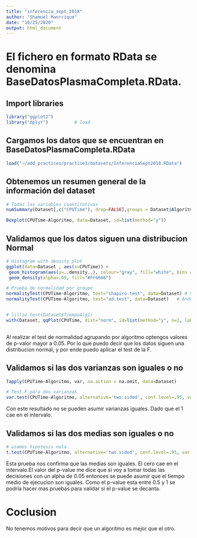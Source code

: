 ```yaml
---
title: "inferencia_sept_2018"
author: "Shamuel Manrrique"
date: "10/25/2020"
output: html_document
---
```


# El fichero en formato RData se denomina BaseDatosPlasmaCompleta.RData.
## Import libraries
```r
library("ggplot2")
library("dplyr")          # load
```
 
## Cargamos los datos que se encuentran en BaseDatosPlasmaCompleta.RData
```r
load("~/add_practices/practice1/datasets/InferenciaSept2018.RData")
```

## Obtenemos un resumen general de la información del dataset
```r
# Todas las variables cuantitativas
numSummary(Dataset[,c("CPUTime"), drop=FALSE],groups = Dataset$Algoritmo, statistics=c("mean", "sd", "IQR", "quantiles", "skewness", "kurtosis"), quantiles=c(0,.25,.5,.75,1))

Boxplot(CPUTime~Algoritmo, data=Dataset, id=list(method="y"))

```


## Validamos que los datos siguen una distribucion Normal
```r
# Histogram with density plot
ggplot(data=Dataset , aes(x=CPUTime)) + 
 geom_histogram(aes(y=..density..), colour="gray", fill="white", bins = 30) +
 geom_density(alpha=.05, fill="#FF6666")

# Prueba de normalidad por groupo
normalityTest(CPUTime~Algoritmo, test="shapiro.test", data=Dataset) # Shapiro
normalityTest(CPUTime~Algoritmo, test="ad.test", data=Dataset)   # Anderson-Darling


# lillie.test(Dataset$TiempoAlg1)
with(Dataset, qqPlot(CPUTime, dist="norm", id=list(method="y", n=2, labels=rownames(CPUTime))))
 
```
Al realizar el test de normalidad agrupando por algoritmo optengos valores de p-valor mayor a 0.05. Por lo que puedo decir que los datos siguen una distribucion normal, y por ende puedo aplicar el test de la F.

## Validamos si las dos varianzas son iguales o no 
```r

Tapply(CPUTime~Algoritmo, var, na.action = na.omit, data=Dataset)

# Test F para dos varianzas
var.test(CPUTime~Algoritmo, alternative='two.sided', conf.level=.95, var.equal=TRUE, data=Dataset)

```
Con este resultado no se pueden asumir varianzas iguales. Dado que el 1 cae en el intervalo.

## Validamos si las dos medias son iguales o no 
```r
# usamos hipotesis nula
t.test(CPUTime~Algoritmo, alternative='two.sided', conf.level=.95, var.equal=TRUE, data=Dataset)

```
Esta prueba nos confirma que las medias son iguales. El cero cae en el intervalo.El valor del p-value me dice que si voy a tomar todas las decisiones con un alpha de 0.05 entonces se puede asumir que el tiempo medio de ejecucion son iguales. Como el p-value esta entre 0.5 y 1 se podria hacer mas pruebas para validar si el p-value se decanta.

# Coclusion 
No tenemos motivos para decir que un algoritmo es mejor que el otro.
